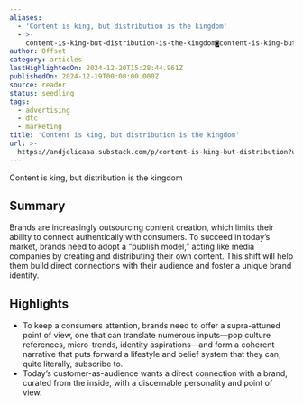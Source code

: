 ```yaml
---
aliases:
  - 'Content is king, but distribution is the kingdom'
  - >-
    content-is-king-but-distribution-is-the-kingdom◙content-is-king-but-distribution-is-the-kingdom
author: Offset
category: articles
lastHighlightedOn: 2024-12-20T15:28:44.961Z
publishedOn: 2024-12-19T00:00:00.000Z
source: reader
status: seedling
tags:
  - advertising
  - dtc
  - marketing
title: 'Content is king, but distribution is the kingdom'
url: >-
  https://andjelicaaa.substack.com/p/content-is-king-but-distribution?utm_source=post-email-title&publication_id=18831&post_id=153261362&utm_campaign=email-post-title&isFreemail=false&r=og9hp&triedRedirect=true&utm_medium=email
---
```

Content is king, but distribution is the kingdom

## Summary

Brands are increasingly outsourcing content creation, which limits their ability to connect authentically with consumers. To succeed in today’s market, brands need to adopt a “publish model,” acting like media companies by creating and distributing their own content. This shift will help them build direct connections with their audience and foster a unique brand identity.

## Highlights

- To keep a consumers attention, brands need to offer a supra-attuned point of view, one that can translate numerous inputs—pop culture references, micro-trends, identity aspirations—and form a coherent narrative that puts forward a lifestyle and belief system that they can, quite literally, subscribe to.
- Today’s customer-as-audience wants a direct connection with a brand, curated from the inside, with a discernable personality and point of view.
